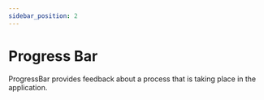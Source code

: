 ```yaml
---
sidebar_position: 2
---
```


# Progress Bar

ProgressBar provides feedback about a process that is taking place in the application.


<div
  style={{
    display: "flex:",
    flexDirection: "column",
  }}
>
  <div
    style={{
      display: "flex",
      flexDirection: "column",
      justifyContent: "space-around",
      alignItems: "center",
      width: 400,
      margin: "auto",
      marginTop: 20,
      marginBottom: 40,
    }}
  >
    <HvProgressBar
      value={100}
      status="completed"
      labelProps={{
        "aria-label": "Example Determined Progress Bar",
        // "aria-busy":run,
        "aria-live": "polite",
      }}
    />
  </div>
</div>
